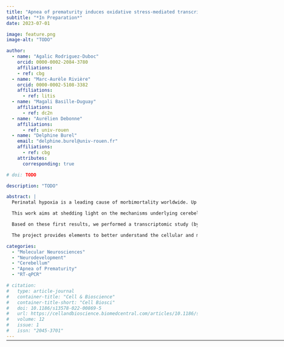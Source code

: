 ```yaml
---
title: "Apnea of prematurity induces oxidative stress-mediated transcriptional changes in the murine cerebellum"
subtitle: "*In Preparation*"
date: 2023-07-01

image: feature.png
image-alt: "TODO"

author:
  - name: "Agalic Rodriguez-Duboc"
    orcid: 0000-0002-2084-3780
    affiliations:
    - ref: cbg
  - name: "Marc-Aurèle Rivière"
    orcid: 0000-0002-5108-3382
    affiliations:
      - ref: litis
  - name: "Magali Basille-Duguay"
    affiliations:
      - ref: dc2n
  - name: "Aurélien Debonne"
    affiliations:
      - ref: univ-rouen
  - name: "Delphine Burel"
    email: "delphine.burel@univ-rouen.fr"
    affiliations:
      - ref: cbg
    attributes:
      corresponding: true

# doi: TODO

description: "TODO"

abstract: |
  Perinatal hypoxia is a leading cause of morbimortality worldwide. Up to 40% of newborns who experience oxygen deprivation suffer long term neurological impairment. The impact of a hypoxic brain injury has been well investigated; however, despite its functional importance and immaturity at birth, the involvement of the cerebellum remains poorly understood and has been grossly underestimated.

  This work aims at shedding light on the mechanisms underlying cerebellar hypoxic injury. To this end, we developed an intermittent hypoxia (IH) protocol, consisting of repeated 2-minute cycles of hypoxia-reoxygenation (including 20 seconds at 5% O2) between P2 and P12 during 6 hours per day, which constitutes a valid model of Apnea of Prematurity (AoP). Histological studies following this protocol revealed a delay in cerebellar maturation post-IH. Moreover, compared to the controls, these mice presented long-term alterations in functions linked to the cerebellum such as learning and motor skills. Preliminary findings have shown that, after IH, genes involved in reactive oxygen species production are overexpressed while genes encoding antioxidant enzymes are underexpressed. These alterations suggest a failure of the defense system against ROS and could be responsible for neuronal death in the cerebellum. 

  Based on these first results, we performed a transcriptomic study (by RT-qPCR) of genes involved in cell differentiation and migration. We analyzed the expression of these genes in different developmental stages (P4, P8, P12, P21 and P70) and in different cell types by using laser capture microdissection to separate cerebellar layers. This enabled us to pinpoint a potential timeframe of vulnerability; indeed, at P8, IH cerebella displayed the most downregulated genes, which was progressively reverted at later stages. Moreover, we identified several pathways involved in the pathophysiology of AoP such as “synapse formation” and “cytoskeletal scaffold” in neurons and “myelination” in oligodendrocytes. This indicates that IH could modify the phenotype of various cells and contribute to the observed histological and behavioral deficits.

  The project provides elements to better understand the cellular and molecular aspects of AoP-induced cerebellar injury. In the long term, it could lead to the identification of novel therapeutic targets to address this socially and economically relevant health issue.

categories:
  - "Molecular Neurosciences"
  - "Neurodevelopment"
  - "Cerebellum"
  - "Apnea of Prematurity"
  - "RT-qPCR"

# citation:
#   type: article-journal
#   container-title: "Cell & Bioscience"
#   container-title-short: "Cell Biosci"
#   doi: 10.1186/s13578-022-00869-5
#   url: https://cellandbioscience.biomedcentral.com/articles/10.1186/s13578-022-00869-5
#   volume: 12
#   issue: 1
#   issn: "2045-3701"
---
```


<hr style="margin-bottom: 30px; margin-top: -12px;" width="900px">

<!-- <object data="IP23.pdf" type="application/pdf" width="100%" height="900">
  <p><a href="IP23.pdf">Link to the PDF</a></p>
</object> -->